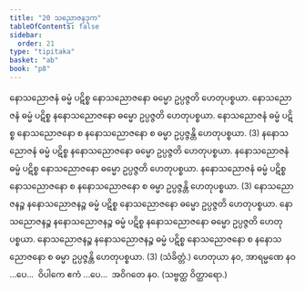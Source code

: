 ```yaml
---
title: "20 သညောဇနဒုက"
tableOfContents: false
sidebar:
  order: 21
type: "tipitaka"
basket: "ab"
book: "p8"
---
```



<DynamicBreadcrumb />

<Division number="34" book="p8" e="ch" v="40" p="84">

<Paragraph number="100" book="p8">
နောသညောဇနံ ဓမ္မံ ပဋိစ္စ နောသညောဇနော ဓမ္မော ဥပ္ပဇ္ဇတိ ဟေတုပစ္စယာ. နောသညောဇနံ ဓမ္မံ ပဋိစ္စ နနောသညောဇနော ဓမ္မော ဥပ္ပဇ္ဇတိ ဟေတုပစ္စယာ. နောသညောဇနံ ဓမ္မံ ပဋိစ္စ နောသညောဇနော စ နနောသညောဇနော စ ဓမ္မာ ဥပ္ပဇ္ဇန္တိ ဟေတုပစ္စယာ. (3)
</Paragraph>

<Paragraph number="101" book="p8">
နနောသညောဇနံ ဓမ္မံ ပဋိစ္စ နနောသညောဇနော ဓမ္မော ဥပ္ပဇ္ဇတိ ဟေတုပစ္စယာ. နနောသညောဇနံ ဓမ္မံ ပဋိစ္စ နောသညောဇနော ဓမ္မော ဥပ္ပဇ္ဇတိ ဟေတုပစ္စယာ. နနောသညောဇနံ ဓမ္မံ ပဋိစ္စ နောသညောဇနော စ နနောသညောဇနော စ ဓမ္မာ ဥပ္ပဇ္ဇန္တိ ဟေတုပစ္စယာ. (3)
</Paragraph>

<Paragraph number="102" book="p8">
နောသညောဇနဉ္စ နနောသညောဇနဉ္စ ဓမ္မံ ပဋိစ္စ နောသညောဇနော ဓမ္မော ဥပ္ပဇ္ဇတိ ဟေတုပစ္စယာ. နောသညောဇနဉ္စ နနောသညောဇနဉ္စ ဓမ္မံ ပဋိစ္စ နနောသညောဇနော ဓမ္မော ဥပ္ပဇ္ဇတိ ဟေတုပစ္စယာ. နောသညောဇနဉ္စ နနောသညောဇနဉ္စ ဓမ္မံ ပဋိစ္စ နောသညောဇနော စ နနောသညောဇနော စ ဓမ္မာ ဥပ္ပဇ္ဇန္တိ ဟေတုပစ္စယာ. (3) (သံခိတ္တံ.)
</Paragraph>

<Paragraph number="103" book="p8">
ဟေတုယာ နဝ, အာရမ္မဏေ နဝ …ပေ…  ဝိပါကေ ဧကံ …ပေ…  အဝိဂတေ နဝ. (သဗ္ဗတ္ထ ဝိတ္ထာရော.)
</Paragraph>
</Division>